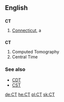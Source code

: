 ==English==

==={{abbreviation}}===
'''CT'''

# [[Connecticut]], a {{USstate}}


==={{initialism}}===
'''CT'''

#Computed Tomography
#Central Time


===See also===
*[[CDT]]
*[[CST]]

[[de:CT]]
[[he:CT]]
[[pl:CT]]
[[sk:CT]]